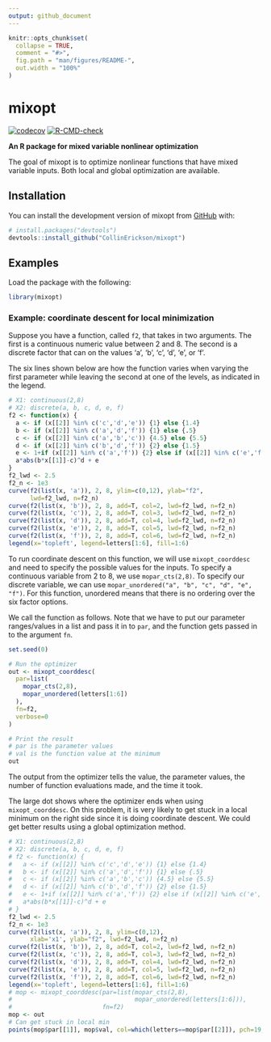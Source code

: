 ```yaml
---
output: github_document
---
```


<!-- README.md is generated from README.Rmd. Please edit that file -->

```r
knitr::opts_chunk$set(
  collapse = TRUE,
  comment = "#>",
  fig.path = "man/figures/README-",
  out.width = "100%"
)
```

# mixopt

<!-- badges: start -->
[![codecov](https://codecov.io/gh/CollinErickson/mixopt/branch/main/graph/badge.svg?token=ELZC700FO3)](https://codecov.io/gh/CollinErickson/mixopt)
[![R-CMD-check](https://github.com/CollinErickson/mixopt/actions/workflows/R-CMD-check.yaml/badge.svg)](https://github.com/CollinErickson/mixopt/actions/workflows/R-CMD-check.yaml)
<!-- badges: end -->

**An R package for mixed variable nonlinear optimization**

The goal of mixopt is to optimize nonlinear functions that have mixed
variable inputs.
Both local and global optimization are available.

## Installation

You can install the development version of mixopt from [GitHub](https://github.com/) with:

``` r
# install.packages("devtools")
devtools::install_github("CollinErickson/mixopt")
```

## Examples

Load the package with the following:

```r
library(mixopt)
```


### Example: coordinate descent for local minimization

Suppose you have a function, called `f2`, that takes in two arguments.
The first is a continuous numeric value between 2 and 8.
The second is a discrete factor that can on the values 'a', 'b', 'c', 'd', 'e', or 'f'.

The six lines shown below are how the function varies when varying
the first parameter while leaving the second at one of the levels,
as indicated in the legend.

```r
# X1: continuous(2,8)
# X2: discrete(a, b, c, d, e, f)
f2 <- function(x) {
  a <- if (x[[2]] %in% c('c','d','e')) {1} else {1.4}
  b <- if (x[[2]] %in% c('a','d','f')) {1} else {.5}
  c <- if (x[[2]] %in% c('a','b','c')) {4.5} else {5.5}
  d <- if (x[[2]] %in% c('b','d','f')) {2} else {1.5}
  e <- 1+if (x[[2]] %in% c('a','f')) {2} else if (x[[2]] %in% c('e','f')) {-1} else {0}
  a*abs(b*x[[1]]-c)^d + e
}
f2_lwd <- 2.5
f2_n <- 1e3
curve(f2(list(x, 'a')), 2, 8, ylim=c(0,12), ylab="f2",
      lwd=f2_lwd, n=f2_n)
curve(f2(list(x, 'b')), 2, 8, add=T, col=2, lwd=f2_lwd, n=f2_n)
curve(f2(list(x, 'c')), 2, 8, add=T, col=3, lwd=f2_lwd, n=f2_n)
curve(f2(list(x, 'd')), 2, 8, add=T, col=4, lwd=f2_lwd, n=f2_n)
curve(f2(list(x, 'e')), 2, 8, add=T, col=5, lwd=f2_lwd, n=f2_n)
curve(f2(list(x, 'f')), 2, 8, add=T, col=6, lwd=f2_lwd, n=f2_n)
legend(x='topleft', legend=letters[1:6], fill=1:6)
```

To run coordinate descent on this function,
we will use `mixopt_coorddesc` and need to specify
the possible values for the inputs.
To specify a continuous variable from 2 to 8,
we use `mopar_cts(2,8)`.
To specify our discrete variable, we can use
`mopar_unordered("a", "b", "c", "d", "e", "f")`.
For this function, unordered means that there
is no ordering over the six factor options.

We call the function as follows.
Note that we have to put our parameter ranges/values
in a list and pass it in to `par`, and the function
gets passed in  to the argument `fn`.

```r
set.seed(0)
```


```r
# Run the optimizer
out <- mixopt_coorddesc(
  par=list(
    mopar_cts(2,8),
    mopar_unordered(letters[1:6])
  ),
  fn=f2,
  verbose=0
)

# Print the result
# par is the parameter values
# val is the function value at the minimum
out
```

The output from the optimizer tells the value,
the parameter values, the number of function
evaluations made, and the time it took.

The large dot shows where the optimizer ends when
using `mixopt_coorddesc`.
On this problem, it is very likely to get stuck in a local
minimum on the right side since it is doing coordinate descent.
We could get better results using a global optimization method.

```r
# X1: continuous(2,8)
# X2: discrete(a, b, c, d, e, f)
# f2 <- function(x) {
#   a <- if (x[[2]] %in% c('c','d','e')) {1} else {1.4}
#   b <- if (x[[2]] %in% c('a','d','f')) {1} else {.5}
#   c <- if (x[[2]] %in% c('a','b','c')) {4.5} else {5.5}
#   d <- if (x[[2]] %in% c('b','d','f')) {2} else {1.5}
#   e <- 1+if (x[[2]] %in% c('a','f')) {2} else if (x[[2]] %in% c('e','f')) {-1} else {0}
#   a*abs(b*x[[1]]-c)^d + e
# }
f2_lwd <- 2.5
f2_n <- 1e3
curve(f2(list(x, 'a')), 2, 8, ylim=c(0,12),
      xlab='x1', ylab="f2", lwd=f2_lwd, n=f2_n)
curve(f2(list(x, 'b')), 2, 8, add=T, col=2, lwd=f2_lwd, n=f2_n)
curve(f2(list(x, 'c')), 2, 8, add=T, col=3, lwd=f2_lwd, n=f2_n)
curve(f2(list(x, 'd')), 2, 8, add=T, col=4, lwd=f2_lwd, n=f2_n)
curve(f2(list(x, 'e')), 2, 8, add=T, col=5, lwd=f2_lwd, n=f2_n)
curve(f2(list(x, 'f')), 2, 8, add=T, col=6, lwd=f2_lwd, n=f2_n)
legend(x='topleft', legend=letters[1:6], fill=1:6)
# mop <- mixopt_coorddesc(par=list(mopar_cts(2,8),
#                                  mopar_unordered(letters[1:6])),
#                         fn=f2)
mop <- out
# Can get stuck in local min
points(mop$par[[1]], mop$val, col=which(letters==mop$par[[2]]), pch=19, cex=3)
```
